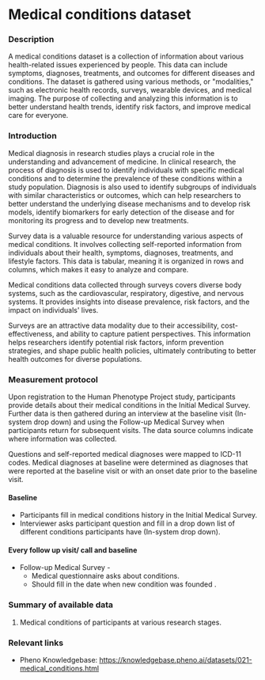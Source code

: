 # Medical conditions dataset

### Description
A medical conditions dataset is a collection of information about various health-related issues experienced by people. This data can include symptoms, diagnoses, treatments, and outcomes for different diseases and conditions. The dataset is gathered using various methods, or "modalities," such as electronic health records, surveys, wearable devices, and medical imaging. The purpose of collecting and analyzing this information is to better understand health trends, identify risk factors, and improve medical care for everyone.

### Introduction
Medical diagnosis in research studies plays a crucial role in the understanding and advancement of medicine. In clinical research, the process of diagnosis is used to identify individuals with specific medical conditions and to determine the prevalence of these conditions within a study population. Diagnosis is also used to identify subgroups of individuals with similar characteristics or outcomes, which can help researchers to better understand the underlying disease mechanisms and to develop risk models, identify biomarkers for early detection of the disease and for monitoring its progress and to develop  new treatments.

Survey data is a valuable resource for understanding various aspects of medical conditions. It involves collecting self-reported information from individuals about their health, symptoms, diagnoses, treatments, and lifestyle factors. This data is tabular, meaning it is organized in rows and columns, which makes it easy to analyze and compare.

Medical conditions data collected through surveys covers diverse body systems, such as the cardiovascular, respiratory, digestive, and nervous systems. It provides insights into disease prevalence, risk factors, and the impact on individuals' lives.

Surveys are an attractive data modality due to their accessibility, cost-effectiveness, and ability to capture patient perspectives. This information helps researchers identify potential risk factors, inform prevention strategies, and shape public health policies, ultimately contributing to better health outcomes for diverse populations.

### Measurement protocol
Upon registration to the Human Phenotype Project study, participants provide details about their medical conditions in the Initial Medical Survey. Further data is then gathered during an interview at the baseline visit (In-system drop down) and using the Follow-up Medical Survey when participants return for subsequent visits. The data source columns indicate where information was collected.

Questions and self-reported medical diagnoses were mapped to ICD-11 codes. Medical diagnoses at baseline were determined as diagnoses that were reported at the baseline visit or with an onset date prior to the baseline visit.

#### Baseline
*  Participants fill in medical conditions history in the Initial Medical Survey.
*  Interviewer asks participant question and fill in a drop down list of different conditions participants have (In-system drop down).

#### Every follow up visit/ call and baseline
* Follow-up Medical Survey -
    * Medical questionnaire asks about conditions.
    * Should fill in the date when new condition was founded .

### Summary of available data
1. Medical conditions of participants at various research stages.

### Relevant links
* Pheno Knowledgebase: https://knowledgebase.pheno.ai/datasets/021-medical_conditions.html

